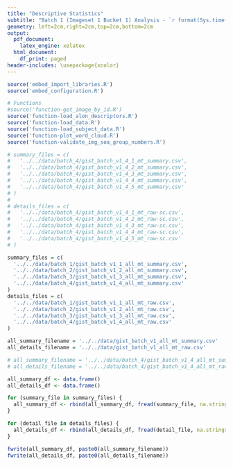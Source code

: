 ```yaml
---
title: "Descriptive Statistics"
subtitle: "Batch 1 (Imageset 1 Bucket 1) Analysis - `r format(Sys.time(), '%d %B, %Y')`"
geometry: left=2cm,right=2cm,top=2cm,bottom=2cm
output:
  pdf_document:
    latex_engine: xelatex
  html_document:
    df_print: paged
header-includes: \usepackage{xcolor}
---
```


```r
source('embed_import_libraries.R')
source('embed_configuration.R')

# Functions
#source('function-get_image_by_id.R')
source('function-load_alon_descriptors.R')
source('function-load_data.R')
source('function-load_subject_data.R')
source('function-plot_word_cloud.R')
source('function-validate_img_soa_group_numbers.R')
```

```r

# summary_files = c(
#   '../../data/batch_4/gist_batch_v1_4_1_mt_summary.csv',
#   '../../data/batch_4/gist_batch_v1_4_2_mt_summary.csv',
#   '../../data/batch_4/gist_batch_v1_4_3_mt_summary.csv',
#   '../../data/batch_4/gist_batch_v1_4_4_mt_summary.csv',
#   '../../data/batch_4/gist_batch_v1_4_5_mt_summary.csv'
# )
# 
# details_files = c(
#   '../../data/batch_4/gist_batch_v1_4_1_mt_raw-sc.csv',
#   '../../data/batch_4/gist_batch_v1_4_2_mt_raw-sc.csv',
#   '../../data/batch_4/gist_batch_v1_4_3_mt_raw-sc.csv',
#   '../../data/batch_4/gist_batch_v1_4_4_mt_raw-sc.csv',
#   '../../data/batch_4/gist_batch_v1_4_5_mt_raw-sc.csv'
# )

summary_files = c(
  '../../data/batch_1/gist_batch_v1_1_all_mt_summary.csv',
  '../../data/batch_2/gist_batch_v1_2_all_mt_summary.csv',
  '../../data/batch_3/gist_batch_v1_3_all_mt_summary.csv',
  '../../data/batch_4/gist_batch_v1_4_all_mt_summary.csv'
)
details_files = c(
  '../../data/batch_1/gist_batch_v1_1_all_mt_raw.csv',
  '../../data/batch_2/gist_batch_v1_2_all_mt_raw.csv',
  '../../data/batch_3/gist_batch_v1_3_all_mt_raw.csv',
  '../../data/batch_4/gist_batch_v1_4_all_mt_raw.csv'
)

all_summary_filename = '../../data/gist_batch_v1_all_mt_summary.csv'
all_details_filename = '../../data/gist_batch_v1_all_mt_raw.csv'

# all_summary_filename = '../../data/batch_4/gist_batch_v1_4_all_mt_summary.csv'
# all_details_filename = '../../data/batch_4/gist_batch_v1_4_all_mt_raw.csv'
```

```r
all_summary_df <- data.frame()
all_details_df <- data.frame()

for (summary_file in summary_files) {
  all_summary_df <- rbind(all_summary_df, fread(summary_file, na.strings = "NULLxx"))
}

for (detail_file in details_files) {
  all_details_df <- rbind(all_details_df, fread(detail_file, na.strings = "NULLxx"), fill=TRUE)
}

fwrite(all_summary_df, paste0(all_summary_filename))
fwrite(all_details_df, paste0(all_details_filename))

```



